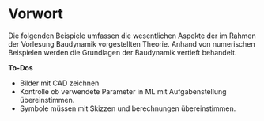 # Vorwort {.unnumbered}

Die folgenden Beispiele umfassen die wesentlichen Aspekte der im Rahmen der Vorlesung Baudynamik vorgestellten Theorie. Anhand von numerischen Beispielen werden die Grundlagen der Baudynamik vertieft behandelt.

**To-Dos**

- Bilder mit CAD zeichnen
- Kontrolle ob verwendete Parameter in ML mit Aufgabenstellung übereinstimmen.
- Symbole müssen mit Skizzen und berechnungen übereinstimmen.